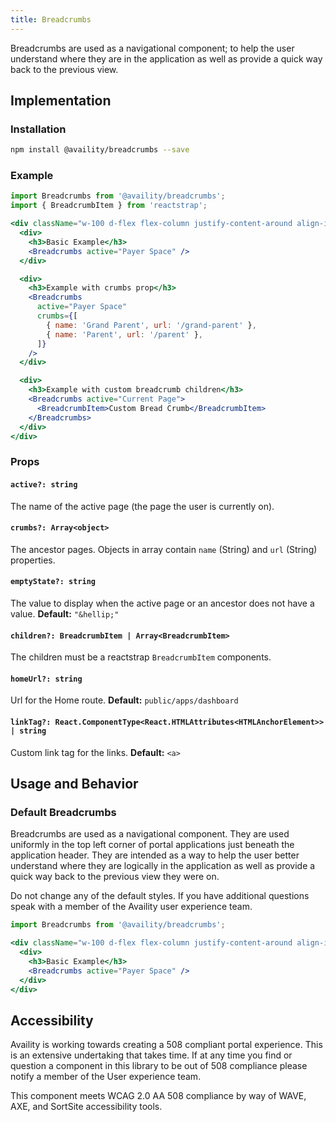 ```yaml
---
title: Breadcrumbs
---
```

Breadcrumbs are used as a navigational component; to help the user understand where they are
in the application as well as provide a quick way back to the previous view.

## Implementation

### Installation

```bash
npm install @availity/breadcrumbs --save
```

### Example

```jsx live=true viewCode=true
import Breadcrumbs from '@availity/breadcrumbs';
import { BreadcrumbItem } from 'reactstrap';

<div className="w-100 d-flex flex-column justify-content-around align-items-start">
  <div>
    <h3>Basic Example</h3>
    <Breadcrumbs active="Payer Space" />
  </div>

  <div>
    <h3>Example with crumbs prop</h3>
    <Breadcrumbs
      active="Payer Space"
      crumbs={[
        { name: 'Grand Parent', url: '/grand-parent' },
        { name: 'Parent', url: '/parent' },
      ]}
    />
  </div>

  <div>
    <h3>Example with custom breadcrumb children</h3>
    <Breadcrumbs active="Current Page">
      <BreadcrumbItem>Custom Bread Crumb</BreadcrumbItem>
    </Breadcrumbs>
  </div>
</div>
```

### Props

#### `active?: string`
The name of the active page (the page the user is currently on).

#### `crumbs?: Array<object>`

The ancestor pages. Objects in array contain `name` (String) and `url` (String) properties.

#### `emptyState?: string`

The value to display when the active page or an ancestor does not have a value. **Default:** `"&hellip;"`

#### `children?: BreadcrumbItem | Array<BreadcrumbItem>`

The children must be a reactstrap `BreadcrumbItem` components.

#### `homeUrl?: string`
Url for the Home route. **Default:** `public/apps/dashboard`

#### `linkTag?: React.ComponentType<React.HTMLAttributes<HTMLAnchorElement>> | string`
Custom link tag for the links. **Default:** `<a>`



## Usage and Behavior

### Default Breadcrumbs

Breadcrumbs are used as a navigational component. They are used uniformly in the top left corner of 
portal applications just beneath the application header. They are intended as a way to help the user
better understand where they are logically in the application as well as provide a quick way back to
the previous view they were on. 

<div class="disclaimer">
  Do not change any of the default styles. 
  If you have additional questions speak with a member of the Availity user experience team.
</div>

```jsx live=true viewCode=false
import Breadcrumbs from '@availity/breadcrumbs';

<div className="w-100 d-flex flex-column justify-content-around align-items-start">
  <div>
    <h3>Basic Example</h3>
    <Breadcrumbs active="Payer Space" />
  </div>
</div>
```



##  Accessibility

Availity is working towards creating a 508 compliant portal experience. This is an extensive undertaking that takes time. 
If at any time you find or question a component in this library to be out of 508 compliance please notify a member of the
User experience team.

<div class="disclaimer">
  This component meets WCAG 2.0 AA 508 compliance by way of WAVE, AXE, and SortSite accessibility tools.
</div>

